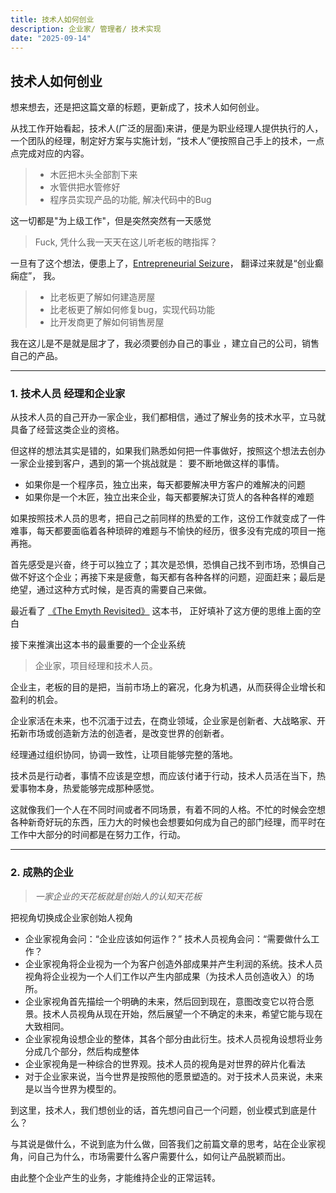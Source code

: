 ```yaml
---
title: 技术人如何创业
description: 企业家/ 管理者/ 技术实现
date: "2025-09-14"
---
```



## 技术人如何创业

想来想去，还是把这篇文章的标题，更新成了，技术人如何创业。

从找工作开始看起，技术人(广泛的层面)来讲，便是为职业经理人提供执行的人，一个团队的经理，制定好方案与实施计划，“技术人”便按照自己手上的技术，一点点完成对应的内容。

> * 木匠把木头全部割下来
> * 水管供把水管修好
> * 程序员实现产品的功能, 解决代码中的Bug

这一切都是"为上级工作"，但是突然突然有一天感觉

> Fuck, 凭什么我一天天在这儿听老板的瞎指挥？ 

一旦有了这个想法，便患上了，[Entrepreneurial Seizure](https://www.builder-resources.com/EntrepreneurialSeizure.html)， 翻译过来就是“创业癫痫症”， 我。

> * 比老板更了解如何建造房屋
> * 比老板更了解如何修复bug，实现代码功能
> * 比开发商更了解如何销售房屋

我在这儿是不是就是屈才了，我必须要创办自己的事业 ，建立自己的公司，销售自己的产品。

---


### 1.  技术人员 经理和企业家

从技术人员的自己开办一家企业，我们都相信，通过了解业务的技术水平，立马就具备了经营这类企业的资格。

但这样的想法其实是错的，如果我们熟悉如何把一件事做好，按照这个想法去创办一家企业接到客户，遇到的第一个挑战就是： 要不断地做这样的事情。

* 如果你是一个程序员，独立出来，每天都要解决甲方客户的难解决的问题
* 如果你是一个木匠，独立出来企业，每天都要解决订货人的各种各样的难题

如果按照技术人员的思考，把自己之前同样的热爱的工作，这份工作就变成了一件难事，每天都要面临着各种琐碎的难题与不愉快的经历，很多没有完成的项目一拖再拖。

首先感受是兴奋，终于可以独立了；其次是恐惧，恐惧自己找不到市场，恐惧自己做不好这个企业；再接下来是疲惫，每天都有各种各样的问题，迎面赶来；最后是绝望，通过这种方式时候，是否真的需要自己来做。

最近看了 [《The Emyth Revisited》](https://www.amazon.com/Myth-Revisited-Small-Businesses-About/dp/0887307280) 这本书， 正好填补了这方便的思维上面的空白

接下来推演出这本书的最重要的一个企业系统

> 企业家，项目经理和技术人员。

企业主，老板的目的是把，当前市场上的窘况，化身为机遇，从而获得企业增长和盈利的机会。

企业家活在未来，也不沉湎于过去，在商业领域，企业家是创新者、大战略家、开拓新市场或创造新方法的创造者，是改变世界的创新者。



经理通过组织协同，协调一致性，让项目能够完整的落地。

技术员是行动者，事情不应该是空想，而应该付诸于行动，技术人员活在当下，热爱事物本身，热爱能够完成那种感觉。



这就像我们一个人在不同时间或者不同场景，有着不同的人格。不忙的时候会空想各种新奇好玩的东西，压力大的时候也会想要如何成为自己的部门经理，而平时在工作中大部分的时间都是在努力工作，行动。



---


### 2. 成熟的企业

> *一家企业的天花板就是创始人的认知天花板*

把视角切换成企业家创始人视角

* 企业家视角会问：“企业应该如何运作？” 技术人员视角会问：“需要做什么工作？
* 企业家视角将企业视为一个为客户创造外部成果并产生利润的系统。技术人员视角将企业视为一个人们工作以产生内部成果（为技术人员创造收入）的场所。
* 企业家视角首先描绘一个明确的未来，然后回到现在，意图改变它以符合愿景。技术人员视角从现在开始，然后展望一个不确定的未来，希望它能与现在大致相同。
* 企业家视角设想企业的整体，其各个部分由此衍生。技术人员视角设想将业务分成几个部分，然后构成整体
* 企业家视角是一种综合的世界观。技术人员的视角是对世界的碎片化看法
*  对于企业家来说，当今世界是按照他的愿景塑造的。对于技术人员来说，未来是以当今世界为模型的。



到这里，技术人，我们想创业的话，首先想问自己一个问题，创业模式到底是什么？

与其说是做什么，不说到底为什么做，回答我们之前篇文章的思考，站在企业家视角，问自己为什么，市场需要什么客户需要什么，如何让产品脱颖而出。

由此整个企业产生的业务，才能维持企业的正常运转。





